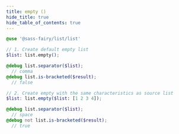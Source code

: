 ```yaml
---
title: empty ()
hide_title: true
hide_table_of_contents: true
---
```


<DocPage fieldName="empty" fieldType="function" spec={Spec} />

```scss
@use '@sass-fairy/list/list'

// 1. Create default empty list
$list: list.empty();

@debug list.separator($list);
  // comma
@debug list.is-bracketed($result);
  // false

// 2. Create empty with the same characteristics as source list
$list: list.empty($list: [1 2 3 4]);

@debug list.separator($list);
  // space
@debug not list.is-bracketed($result);
  // true
```
